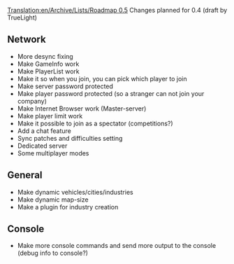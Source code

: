 [[Translation:en/Archive/Lists/Roadmap 0.5]]
Changes planned for 0.4 (draft by TrueLight)

==Network==

* More desync fixing
* Make GameInfo work
* Make PlayerList work
* Make it so when you join, you can pick which player to join
* Make server password protected
* Make player password protected (so a stranger can not join your company)
* Make Internet Browser work (Master-server)
* Make player limit work
* Make it possible to join as a spectator (competitions?)
* Add a chat feature
* Sync patches and difficulties setting
* Dedicated server
* Some multiplayer modes

==General==
* Make dynamic vehicles/cities/industries
* Make dynamic map-size
* Make a plugin for industry creation

==Console==
* Make more console commands and send more output to the console (debug info to console?)